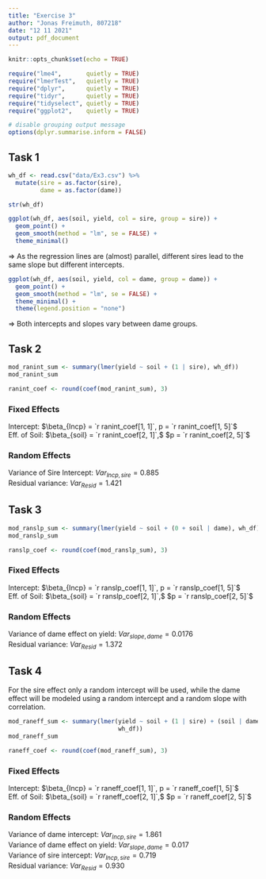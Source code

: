 ```yaml
---
title: "Exercise 3"
author: "Jonas Freimuth, 807218"
date: "12 11 2021"
output: pdf_document
---
```


```r
knitr::opts_chunk$set(echo = TRUE)

require("lme4",       quietly = TRUE)
require("lmerTest",   quietly = TRUE)
require("dplyr",      quietly = TRUE)
require("tidyr",      quietly = TRUE)
require("tidyselect", quietly = TRUE)
require("ggplot2",    quietly = TRUE)

# disable grouping output message
options(dplyr.summarise.inform = FALSE)

```

## Task 1

```r
wh_df <- read.csv("data/Ex3.csv") %>% 
  mutate(sire = as.factor(sire),
         dame = as.factor(dame))

str(wh_df)
```

```r
ggplot(wh_df, aes(soil, yield, col = sire, group = sire)) + 
  geom_point() +
  geom_smooth(method = "lm", se = FALSE) + 
  theme_minimal()
```

$\Rightarrow$ As the regression lines are (almost) parallel, different sires 
lead to the same slope but different intercepts.

```r
ggplot(wh_df, aes(soil, yield, col = dame, group = dame)) + 
  geom_point() +
  geom_smooth(method = "lm", se = FALSE) + 
  theme_minimal() + 
  theme(legend.position = "none")
```

$\Rightarrow$ Both intercepts and slopes vary between dame groups.

## Task 2

```r
mod_ranint_sum <- summary(lmer(yield ~ soil + (1 | sire), wh_df))
mod_ranint_sum

ranint_coef <- round(coef(mod_ranint_sum), 3)
```

### Fixed Effects

Intercept: $\beta_{Incp} = `r ranint_coef[1, 1]`, p = `r ranint_coef[1, 5]`$  
Eff. of Soil: $\beta_{soil} = `r ranint_coef[2, 1]`,$
$p = `r ranint_coef[2, 5]`$  

### Random Effects

Variance of Sire Intercept: $Var_{Incp, sire} = 0.885$  
Residual variance: $Var_{Resid} = 1.421$

## Task 3

```r
mod_ranslp_sum <- summary(lmer(yield ~ soil + (0 + soil | dame), wh_df))
mod_ranslp_sum

ranslp_coef <- round(coef(mod_ranslp_sum), 3)
```

### Fixed Effects

Intercept: $\beta_{Incp} = `r ranslp_coef[1, 1]`, p = `r ranslp_coef[1, 5]`$  
Eff. of Soil: $\beta_{soil} = `r ranslp_coef[2, 1]`,$
$p = `r ranslp_coef[2, 5]`$  

### Random Effects

Variance of dame effect on yield: $Var_{slope, dame} = 0.0176$  
Residual variance: $Var_{Resid} = 1.372$

## Task 4

For the sire effect only a random intercept will be used, while the dame effect 
will be modeled using a random intercept and a random slope with correlation.

```r
mod_raneff_sum <- summary(lmer(yield ~ soil + (1 | sire) + (soil | dame),
                               wh_df))
mod_raneff_sum

raneff_coef <- round(coef(mod_raneff_sum), 3)
```

### Fixed Effects

Intercept: $\beta_{Incp} = `r raneff_coef[1, 1]`, p = `r raneff_coef[1, 5]`$  
Eff. of Soil: $\beta_{soil} = `r raneff_coef[2, 1]`,$
$p = `r raneff_coef[2, 5]`$  

### Random Effects

Variance of dame intercept: $Var_{Incp, sire} = 1.861$  
Variance of dame effect on yield: $Var_{slope, dame} = 0.017$  
Variance of sire intercept: $Var_{Incp, sire} = 0.719$  
Residual variance: $Var_{Resid} = 0.930$
